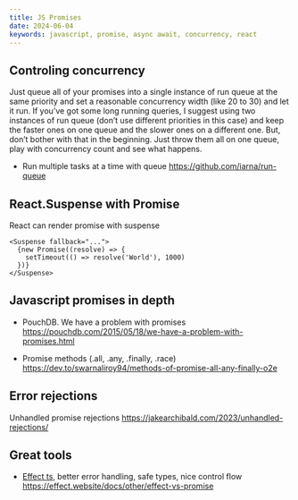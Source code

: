 ```yaml
---
title: JS Promises
date: 2024-06-04
keywords: javascript, promise, async await, concurrency, react
---
```


## Controling concurrency
Just queue all of your promises into a single instance of run queue at the same priority and set a reasonable concurrency width (like 20 to 30) and let it run. If you’ve got some long running queries, I suggest using two instances of run queue (don’t use different priorities in this case) and keep the faster ones on one queue and the slower ones on a different one. But, don’t bother with that in the beginning. Just throw them all on one queue, play with concurrency count and see what happens.

- Run multiple tasks at a time with queue https://github.com/iarna/run-queue

## React.Suspense with Promise

React can render promise with suspense

```tsx
<Suspense fallback="...">
  {new Promise((resolve) => {
    setTimeout(() => resolve('World'), 1000)
  })}
</Suspense>
```

## Javascript promises in depth
- PouchDB. We have a problem with promises
 https://pouchdb.com/2015/05/18/we-have-a-problem-with-promises.html

- Promise methods (.all, .any, .finally, .race) https://dev.to/swarnaliroy94/methods-of-promise-all-any-finally-o2e

## Error rejections
Unhandled promise rejections https://jakearchibald.com/2023/unhandled-rejections/

## Great tools
- [Effect ts](https://effect.website/), better error handling, safe types, nice control flow https://effect.website/docs/other/effect-vs-promise
